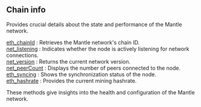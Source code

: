 
## Chain info

Provides crucial details about the state and performance of the Mantle network.

[eth_chainId](/mantle-api/chaininfo/eth_chainId) : Retrieves the Mantle network's chain ID. \
[net_listening](/mantle-api/chaininfo/net_listening) : Indicates whether the node is actively listening for network connections. \
[net_version](/mantle-api/chaininfo/net_version) : Returns the current network version. \
[net_peerCount](/mantle-api/chaininfo/net_peerCount) : Displays the number of peers connected to the node. \
[eth_syncing](/mantle-api/chaininfo/eth_syncing) : Shows the synchronization status of the node. \
[eth_hashrate](/mantle-api/chaininfo/eth_hashrate) : Provides the current mining hashrate.

These methods give insights into the health and configuration of the Mantle network.

<Space h={16} />
<GetStarted />
